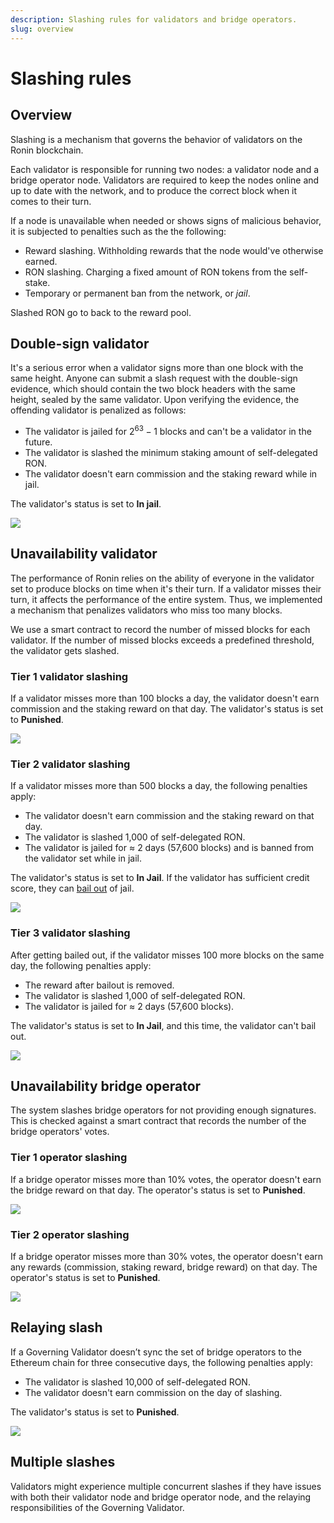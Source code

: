 ```yaml
---
description: Slashing rules for validators and bridge operators.
slug: overview
---
```



# Slashing rules

## Overview
Slashing is a mechanism that governs the behavior of validators on
the Ronin blockchain.

Each validator is responsible for running two nodes: a validator node
and a bridge operator node. Validators are required to keep the nodes
online and up to date with the network, and to produce the correct
block when it comes to their turn.

If a node is unavailable when needed or shows signs of malicious
behavior, it is subjected to penalties such as the the following:
* Reward slashing. Withholding rewards that the node would've 
otherwise earned.
* RON slashing. Charging a fixed amount of RON tokens from 
the self-stake.
* Temporary or permanent ban from the network, or _jail_.

Slashed RON go to back to the reward pool.

## Double-sign validator
It's a serious error when a validator signs more than one block with the same height.
Anyone can submit a slash request with the double-sign evidence, which
should contain the two block headers with the same height, sealed by
the same validator. Upon verifying the evidence, the offending
validator is penalized as follows:
* The validator is jailed for $2^{63}-1$ blocks and can't be a
validator in the future.
* The validator is slashed the minimum staking amount of
self-delegated RON.
* The validator doesn't earn commission and the staking reward while in jail.

The validator's status is set to **In jail**.

<img src={doubleSign} width={1224} />

## Unavailability validator
The performance of Ronin relies on the ability of everyone in the
validator set to produce blocks on time when it's their turn.
If a validator misses their turn, it affects the performance of
the entire system. Thus, we implemented a mechanism that penalizes
validators who miss too many blocks.

We use a smart contract to record the number of missed blocks for each
validator. If the number of missed blocks exceeds a predefined threshold,
the validator gets slashed.

### Tier 1 validator slashing
If a validator misses more than 100 blocks a day, the validator doesn't earn
commission and the staking reward on that day.
The validator's status is set to **Punished**.

<img src={valSlashTierOne} width={1224} />

### Tier 2 validator slashing
If a validator misses more than 500 blocks a day, the following penalties apply:
* The validator doesn't earn commission and the staking reward on that day.
* The validator is slashed 1,000 of self-delegated RON.
* The validator is jailed for $\approx$ 2 days (57,600 blocks) and is
banned from the validator set while in jail.

The validator's status is set to **In Jail**. If the validator
has sufficient credit score, they can [bail out](bailout.mdx) of jail.

<img src={valSlashTierTwo} width={1224} />

### Tier 3 validator slashing
After getting bailed out, if the validator
misses 100 more blocks on the same day, the following penalties apply:
* The reward after bailout is removed.
* The validator is slashed 1,000 of self-delegated RON.
* The validator is jailed for $\approx$ 2 days (57,600 blocks).

The validator's status is set to **In Jail**, and this time,
the validator can't bail out.

<img src={valSlashTierThree} width={1224} />

## Unavailability bridge operator
The system slashes bridge operators for not providing enough signatures.
This is checked against a smart contract that records the
number of the bridge operators' votes.

### Tier 1 operator slashing
If a bridge operator misses more than 10% votes,
the operator doesn't earn the bridge reward on that day.
The operator's status is set to **Punished**.

<img src={bridSlashTierOne} width={1224} />

### Tier 2 operator slashing
If a bridge operator misses more than 30% votes, the operator doesn't
earn any rewards (commission, staking reward, bridge reward) on that day.
The operator's status is set to **Punished**.

<img src={bridSlashTierTwo} width={1224} />

## Relaying slash
If a Governing Validator doesn’t sync the set of bridge
operators to the Ethereum chain for three consecutive days,
the following penalties apply:
* The validator is slashed 10,000 of self-delegated RON.
* The validator doesn't earn commission on the day of slashing.

The validator's status is set to **Punished**.

<img src={relayingSlash} width={1224} />

## Multiple slashes
Validators might experience multiple concurrent slashes if they have issues
with both their validator node and bridge operator node, and the relaying
responsibilities of the Governing Validator.

